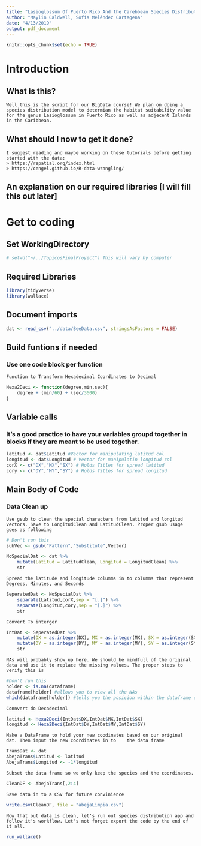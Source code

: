 ```yaml
---
title: "Lasioglossum Of Puerto Rico And the Carebbean Species Distribution Model"
author: "Maylin Caldwell, Sofía Meléndez Cartagena"
date: "4/13/2019"
output: pdf_document
---
```


```r
knitr::opts_chunk$set(echo = TRUE)
```

# Introduction
## What is this?
	Well this is the script for our BigData course! We plan on doing a species distribution model to determian the habitat suitability value for the genus Lasioglossum in Puerto Rico as well as adjecent Islands in the Caribbean.
## What should I now to get it done?
	I suggest reading and maybe working on these tutorials before getting started with the data:
	> https://rspatial.org/index.html
	> https://cengel.github.io/R-data-wrangling/
## An explanation on our required libraries [I will fill this out later]

# Get to coding

## Set WorkingDirectory
```r
# setwd("~/../TopicosFinalProyect") This will vary by computer
```


## Required Libraries
```r
library(tidyverse)
library(wallace)
```

## Document imports
```r
dat <- read_csv("../data/BeeData.csv", stringsAsFactors = FALSE)

```

## Build funtions if needed
### Use one code block per function

	Function to Transform Hexadecimal Coordinates to Decimal
```r
Hexa2Deci <- function(degree,min,sec){
    degree + (min/60) + (sec/3600) 
}
```

## Variable calls
### It's a good practice to have your variables groupd together in blocks if they are meant to be used together. 
```r
latitud <- dat$Latitud #Vector for manipulating latitud col
longitud <- dat$Longitud # Vector for manipulatin longitud col
corX <- c("DX","MX","SX") # Holds Titles for spread latitud
cory <- c("DY","MY","SY") # Holds Titles for spread longitud
```

## Main Body of Code

### Data Clean up

	Use gsub to clean the special characters from latitud and longitud vectors. Save to LongitudClean and LatitudClean. Proper gsub usage goes as following
```r
# Don't run this
subVec <- gsub("Pattern","Substitute",Vector)
```

```r
NoSpecialDat <- dat %>%
    mutate(Latitud = LatitudClean, Longitud = LongitudClean) %>%
    str
```

	Spread the latitude and longitude columms in to columms that represent Degrees, Minutes, and Seconds
```r
SeperatedDat <- NoSpecialDat %>%
    separate(Latitud,corX,sep = "[.]") %>% 
    separate(Longitud,cory,sep = "[.]") %>% 
    str
```

	Convert To interger
```r
IntDat <- SeperatedDat %>%
	mutate(DX = as.integer(DX), MX = as.integer(MX), SX = as.integer(SX)) %>%
	mutate(DY = as.integer(DY), MY = as.integer(MY), SY = as.integer(SY)) %>%
	str 
```

	NAs will probably show up here. We should be mindfull of the original data and use it to replace the missing values. The proper steps to verify this is
```r
#Don't run this
holder <- is.na(dataframe)
dataframe[holder] #allows you to view all the NAs
which(dataframe[holder]) #tells you the posicion within the dataframe of the NAs decide what to do from here on out
```

	Connvert do Decadecimal
```r
latitud <- Hexa2Deci(IntDat$DX,IntDat$MX,IntDat$SX)
longitud <- Hexa2Deci(IntDat$DY,IntDat$MY,IntDat$SY)
```

	Make a DataFrame to hold your new coodinates based on our original dat. Then imput the new coordinates in to 	the data frame
```r
TransDat <- dat
AbejaTrans$Latitud <- latitud 
AbejaTrans$Longitud <- -1*longitud
```

	Subset the data frame so we only keep the species and the coordinates.
```r
CleanDF <- AbejaTrans[,2:4]

```

	Save data in to a CSV for future convinience
```r
write.csv(CleanDF, file = "abejaLimpia.csv")
```

	
	Now that out data is clean, let's run out species distribution app and follow it's workflow. Let's not forget export the code by the end of it all. 
```r
run_wallace()
```